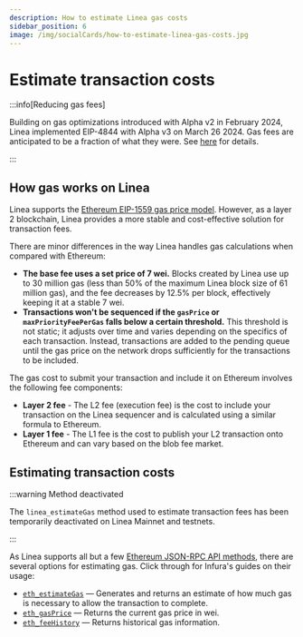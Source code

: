```yaml
---
description: How to estimate Linea gas costs
sidebar_position: 6
image: /img/socialCards/how-to-estimate-linea-gas-costs.jpg
---
```



# Estimate transaction costs

:::info[Reducing gas fees]

Building on gas optimizations introduced with Alpha v2 in February 2024, Linea implemented 
EIP-4844 with Alpha v3 on March 26 2024. Gas fees are anticipated to be a fraction of what they 
were. See [here](./gas-on-linea) for details.

:::

## How gas works on Linea

Linea supports the [Ethereum EIP-1559 gas price model](https://ethereum.org/developers/docs/gas). 
However, as a layer 2 blockchain, Linea provides a more stable and cost-effective solution 
for transaction fees.

There are minor differences in the way Linea handles gas calculations when compared with Ethereum:

- **The base fee uses a set price of 7 wei.** Blocks created by Linea use up to 30 million gas
    (less than 50% of the maximum Linea block size of 61 million gas), and the fee decreases by 
    12.5% per block, effectively keeping it at a stable 7 wei.
- **Transactions won't be sequenced if the `gasPrice` or `maxPriorityFeePerGas` falls below a 
    certain threshold.** This threshold is not static; it adjusts over time and varies depending 
    on the specifics of each transaction. Instead, transactions are added to the pending queue 
    until the gas price on the network drops sufficiently for the transactions to be included.

The gas cost to submit your transaction and include it on Ethereum involves the following fee 
components:

- **Layer 2 fee** - The L2 fee (execution fee) is the cost to include your transaction on the Linea
    sequencer and is calculated using a similar formula to Ethereum. 
- **Layer 1 fee** - The L1 fee is the cost to publish your L2 transaction onto Ethereum and can 
    vary based on the blob fee market.

## Estimating transaction costs

:::warning Method deactivated

The `linea_estimateGas` method used to estimate transaction fees has been temporarily deactivated
on Linea Mainnet and testnets.

:::

As Linea supports all but a few [Ethereum JSON-RPC API methods](developers/guides/linea-api), there are several 
options for estimating gas. Click through for Infura's guides on their usage:
- [`eth_estimateGas`](https://docs.infura.io/api/networks/linea/json-rpc-methods/eth_estimategas) — 
Generates and returns an estimate of how much gas is necessary to allow the transaction to complete.
- [`eth_gasPrice`](https://docs.infura.io/api/networks/linea/json-rpc-methods/eth_gasprice) — Returns 
the current gas price in wei.
- [`eth_feeHistory`](https://docs.infura.io/api/networks/linea/json-rpc-methods/eth_feehistory) — 
Returns historical gas information.
